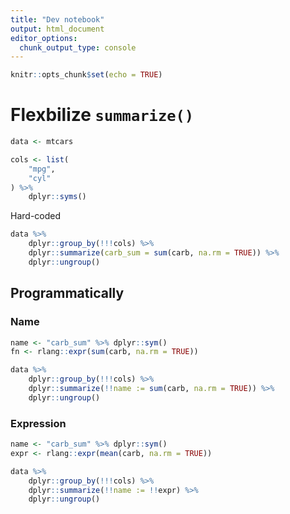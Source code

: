 ```yaml
---
title: "Dev notebook"
output: html_document
editor_options: 
  chunk_output_type: console
---
```


```r
knitr::opts_chunk$set(echo = TRUE)
```

# Flexbilize `summarize()`

```r
data <- mtcars

cols <- list(
    "mpg",
    "cyl"
) %>% 
    dplyr::syms()
```

Hard-coded

```r
data %>% 
    dplyr::group_by(!!!cols) %>% 
    dplyr::summarize(carb_sum = sum(carb, na.rm = TRUE)) %>% 
    dplyr::ungroup()
```

## Programmatically

### Name

```r
name <- "carb_sum" %>% dplyr::sym()
fn <- rlang::expr(sum(carb, na.rm = TRUE))

data %>% 
    dplyr::group_by(!!!cols) %>% 
    dplyr::summarize(!!name := sum(carb, na.rm = TRUE)) %>% 
    dplyr::ungroup()
```

### Expression

```r
name <- "carb_sum" %>% dplyr::sym()
expr <- rlang::expr(mean(carb, na.rm = TRUE))

data %>% 
    dplyr::group_by(!!!cols) %>% 
    dplyr::summarize(!!name := !!expr) %>% 
    dplyr::ungroup()
```
